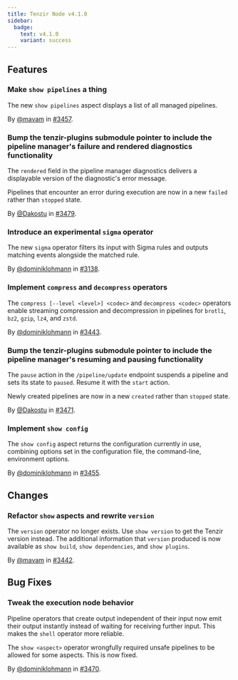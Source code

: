 ```yaml
---
title: Tenzir Node v4.1.0
sidebar:
  badge:
    text: v4.1.0
    variant: success
---
```


## Features

### Make `show pipelines` a thing

The new `show pipelines` aspect displays a list of all managed pipelines.

By [@mavam](https://github.com/mavam) in [#3457](https://github.com/tenzir/tenzir/pull/3457).

### Bump the tenzir-plugins submodule pointer to include the pipeline manager's failure and rendered diagnostics functionality

The `rendered` field in the pipeline manager diagnostics delivers a displayable
version of the diagnostic's error message.

Pipelines that encounter an error during execution are now in a new `failed`
rather than `stopped` state.

By [@Dakostu](https://github.com/Dakostu) in [#3479](https://github.com/tenzir/tenzir/pull/3479).

### Introduce an experimental `sigma` operator

The new `sigma` operator filters its input with Sigma rules and outputs matching
events alongside the matched rule.

By [@dominiklohmann](https://github.com/dominiklohmann) in [#3138](https://github.com/tenzir/tenzir/pull/3138).

### Implement `compress` and `decompress` operators

The `compress [--level <level>] <codec>` and `decompress <codec>` operators
enable streaming compression and decompression in pipelines for `brotli`, `bz2`,
`gzip`, `lz4`, and `zstd`.

By [@dominiklohmann](https://github.com/dominiklohmann) in [#3443](https://github.com/tenzir/tenzir/pull/3443).

### Bump the tenzir-plugins submodule pointer to include the pipeline manager's resuming and pausing functionality

The `pause` action in the `/pipeline/update` endpoint suspends a pipeline and
sets its state to `paused`. Resume it with the `start` action.

Newly created pipelines are now in a new `created` rather than `stopped` state.

By [@Dakostu](https://github.com/Dakostu) in [#3471](https://github.com/tenzir/tenzir/pull/3471).

### Implement `show config`

The `show config` aspect returns the configuration currently in use, combining
options set in the configuration file, the command-line, environment options.

By [@dominiklohmann](https://github.com/dominiklohmann) in [#3455](https://github.com/tenzir/tenzir/pull/3455).

## Changes

### Refactor `show` aspects and rewrite `version`

The `version` operator no longer exists. Use `show version` to get the Tenzir
version instead. The additional information that `version` produced is now
available as `show build`, `show dependencies`, and `show plugins`.

By [@mavam](https://github.com/mavam) in [#3442](https://github.com/tenzir/tenzir/pull/3442).

## Bug Fixes

### Tweak the execution node behavior

Pipeline operators that create output independent of their input now emit their
output instantly instead of waiting for receiving further input. This makes the
`shell` operator more reliable.

The `show <aspect>` operator wrongfully required unsafe pipelines to be allowed
for some aspects. This is now fixed.

By [@dominiklohmann](https://github.com/dominiklohmann) in [#3470](https://github.com/tenzir/tenzir/pull/3470).
